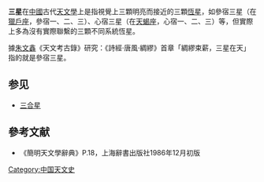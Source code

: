 '''三星'''在[[中國|中國]]古代[[天文學|天文學]]上是指視覺上三顆明亮而接近的三顆[[恆星|恆星]]，如參宿三星（在[[獵戶座|獵戶座]]，參宿一、二、三）、心宿三星（在[[天蝎座|天蝎座]]，心宿一、二、三）等，但實際上多為沒有實際聯繫的三顆不同系統恆星。

據[[朱文鑫|朱文鑫]]《天文考古錄》研究：《詩經·唐風·綢繆》首章「綢繆束薪，三星在天」指的就是參宿三星。

== 参见 ==
* [[三合星|三合星]]

== 參考文献 ==
*《簡明天文學辭典》P.18，上海辭書出版社1986年12月初版
{{Astro-stub}}

[[Category:中国天文史|Category:中国天文史]]